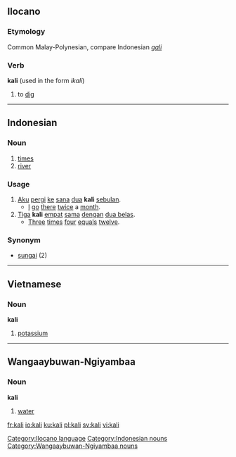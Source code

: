 ==Ilocano==
===Etymology===
Common Malay-Polynesian, compare Indonesian ''[[gali]]''
===Verb===
'''kali''' (used in the form ''ikali'')

# to [[dig]]

[[Category:Ilocano language]]

----

== Indonesian ==
===Noun===
# [[times]]
# [[river]]

=== Usage ===
# [[aku|Aku]] [[pergi]] [[ke]] [[sana]] [[dua]] '''kali''' [[bulan|sebulan]].
#* [[I]] [[go]] [[there]] [[twice]] a [[month]].
# [[tiga|Tiga]] '''kali''' [[empat]] [[sama]] [[dengan]] [[dua belas]].
#* [[three|Three]] [[times]] [[four]] [[equal]]s [[twelve]].

=== Synonym ===
* [[sungai]] (2)

[[Category:Indonesian nouns]]

----

== Vietnamese ==
=== Noun ===
'''kali'''
#[[potassium]]
----
==Wangaaybuwan-Ngiyambaa==
===Noun===
'''kali'''

# [[water]]
[[Category:Wangaaybuwan-Ngiyambaa nouns]]

[[fr:kali]]
[[io:kali]]
[[ku:kali]]
[[pl:kali]]
[[sv:kali]]
[[vi:kali]]